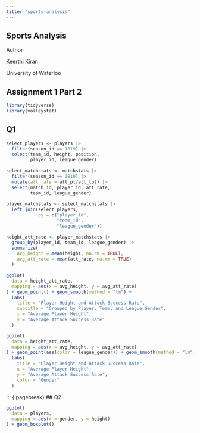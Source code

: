 ```yaml
---
title: "sports-analysis"
---
```


## Sports Analysis

Author

Keerthi Kiran

University of Waterloo

## Assignment 1 Part 2

```r
library(tidyverse)
library(volleystat)
```

## Q1
```r
select_players <- players |> 
  filter(season_id == 1819) |> 
  select(team_id, height, position, 
         player_id, league_gender) 
  
select_matchstats <- matchstats |> 
  filter(season_id == 1819) |> 
  mutate(att_rate = att_pt/att_tot) |> 
  select(match_id, player_id, att_rate, 
         team_id, league_gender)   
  
player_matchstats <- select_matchstats |> 
  left_join(select_players,
            by = c("player_id", 
                   "team_id", 
                   "league_gender")) 

height_att_rate <- player_matchstats |> 
  group_by(player_id, team_id, league_gender) |> 
  summarize(
    avg_height = mean(height, na.rm = TRUE),
    avg_att_rate = mean(att_rate, na.rm = TRUE)
  )

ggplot(
  data = height_att_rate, 
  mapping = aes(x = avg_height, y = avg_att_rate)
) + geom_point() + geom_smooth(method = "lm") + 
  labs(
    title = "Player Height and Attack Success Rate",
    subtitle = "Grouped by Player, Team, and League Gender",
    x = "Average Player Height",
    y = "Average Attack Success Rate"
  )

ggplot(
  data = height_att_rate, 
  mapping = aes(x = avg_height, y = avg_att_rate)
) + geom_point(aes(color = league_gender)) + geom_smooth(method = "lm") + 
  labs(
    title = "Player Height and Attack Success Rate",
    x = "Average Player Height",
    y = "Average Attack Success Rate", 
    color = "Gender"
  )
```
::: {.pagebreak}
## Q2
```r
ggplot(
  data = players, 
  mapping = aes(x = gender, y = height)
) + geom_boxplot()
```


